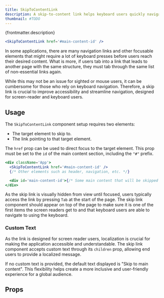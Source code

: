 ```yaml
---
title: SkipToContentLink
description: A skip-to-content link helps keyboard users quickly navigate to the main content.
thumbnail: #TODO
---
```


<p>{frontmatter.description}</p>

```jsx
<SkipToContentLink href='#main-content-id' />
```

In some applications, there are many navigation links and other focusable elements that might require a lot of keyboard presses before users reach their desired content. What is more, if users tab into a link that leads to another page with the same structure, they must tab through the same list of non-essential links again.

While this may not be an issue for sighted or mouse users, it can be cumbersome for those who rely on keyboard navigation. Therefore, a skip link is crucial to improve accessibility and streamline navigation, designed for screen-reader and keyboard users.

## Usage

The `SkipToContentLink` component setup requires two elements:

- The target element to skip to.
- The link pointing to that target element.

The `href` prop can be used to direct focus to the target element. This prop must be set to the `id` of the main content section, including the `"#"` prefix.

```jsx {5}
<div className='App'>
  <SkipToContentLink href='#main-content-id' />
  {/* Other elements such as header, navigation, etc. */}

  <div id='main-content-id'>{/* Some main content that will be skipped to */}</div>
</div>
```

As the skip link is visually hidden from view until focused, users typically access the link by pressing `Tab` at the start of the page. The skip link component should appear on top of the page to make sure it is one of the first items the screen readers get to and that keyboard users are able to navigate to using the keyboard.

<LiveExample src='SkipToContentLink.main.jsx' truncate={true}>
  <AllExamples.SkipToContentLinkMainExample client:load />
</LiveExample>

### Custom Text

As the link is designed for screen reader users, localization is crucial for making the application accessible and understandable. The skip link component accepts custom text through its `children` prop, allowing end users to provide a localized message.

If no custom text is provided, the default text displayed is "Skip to main content". This flexibility helps create a more inclusive and user-friendly experience for a global audience.

<LiveExample src='SkipToContentLink.customText.jsx' truncate={true}>
  <AllExamples.SkipToContentLinkCustomTextExample client:load />
</LiveExample>

## Props

<PropsTable path='@itwin/itwinui-react/esm/core/SkipToContentLink/SkipToContentLink.d.ts' />
